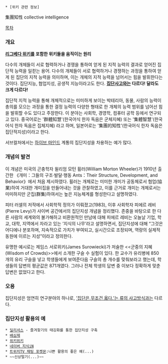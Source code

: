  * [위키 관련 정보]
集團知性
collective intelligence

[[목차]]

=== 개요 ===

'''[[리그베다 위키]]를 포함한 위키들을 움직이는 원리'''

다수의 개체들이 서로 협력하거나 경쟁을 통하여 얻게 된 지적 능력의 결과로 얻어진 집단적 능력을 일컫는 용어. 다수의 개체들이 서로 협력하거나 경쟁하는 과정을 통하여 얻게 된 집단의 지적 능력을 의미하며, 이는 개체의 지적 능력을 넘어서는 힘을 발휘한다는 것이다. 집단지능, 협업지성, 공생적 지능이라고도 한다. '''[[집단사고]]와는 다르다! 달라도 크게 다르다!'''

집단적 지적 능력을 통해 개체적으로는 미미하게 보이는 박테리아, 동물, 사람의 능력이 총의를 모으는 과정을 통한 결정 능력의 다양한 형태로 한 개체의 능력 범위를 넘어선 힘을 발휘할 수도 있다고 주장한다. 이 분야는 사회학, 경영학, 컴퓨터 공학 등에서 연구되고 있다. 중국어로는 '群體知慧'(한국어식 한자 독음은 군체지혜) 또는 '集體智慧'(한국어식 한자 독음은 집체지혜) 라고 하며, 일본어로는 '集團的知性'(한국어식 한자 독음은 집단적지성)이라고 한다.

서브컬처에서는 [[하이브 마인드]] 계통의 집단지성을 차용하는 예가 많다.

=== 개념의 발견 ===
이 개념은 미국의 곤충학자 윌리엄 모턴 휠러(William Morton Wheeler)가 1910년 출간한 《개미：그들의 구조·발달·행동 Ants：Their Structure, Development, and Behavior》에서 처음 제시하였다. 휠러는 개체로는 미미한 개미가 공동체로서 협업(協業)하여 거대한 개미집을 만들어내는 것을 관찰하였고, 이를 근거로 개미는 개체로서는 미미하지만 군집(群集)하여서는 높은 지능체계를 형성한다고 설명하였다.

피터 러셀의 저작에서 사회학적 정의가 이뤄졌고(1983), 이후 사회학자 피에르 레비(Pierre Levy)가 사이버 공간에서의 집단지성 개념을 정리했다. 존중을 바탕으로 한 다른 사람의 세계와의 불가해하고 비환원적인 만남에 대해 피에르 레비는 오늘날 기업, 학교, 대학, 지역에서 자라고 있는 ‘지식의 나무’라고 설명하면서, 집단지성에 대해 “그것은 어디에나 분포하며, 지속적으로 가치가 부여되고, 실시간으로 조정되며, 역량의 실제적 동원에 이르는 지성”이라고 정의한다.

유명한 예시로는 제임스 서로위키(James Surowiecki)가 저술한 <<군중의 지혜(Wisdom of Crowds)>>에서 소개한 구슬 수 실험이 있다. 한 교수가 유리병에 850 개의 유리 구슬을 넣고 학생들에게 보여준다음 구슬의 총 개수를 맞춰보라고 했는데, 학생들의 답변의 평균값은 871개였다. 그러나 전체 학생의 답변 중 이보다 정확하게 맞춘 답변은 없었다고 한다.
=== 오용 ===
집단지성은 엄연히 연구분야의 하나로, [[집단사고|'집단은 무조건 옳다.'는 류의 사고방식]]과는 다르다.

=== 집단지성 활용의 예 ===
 * [https://delicious.com 딜리셔스] - 즐겨찾기의 태깅화를 통한 집단지성 구축
 * [[배심제]]
 * [[위키위키]]
 * [[네이버 지식iN]]
 * [[트위치TV 채팅 포켓몬]]:나쁜 활용의 좋은 예(...)
 * ~~신상털기(...)~~

